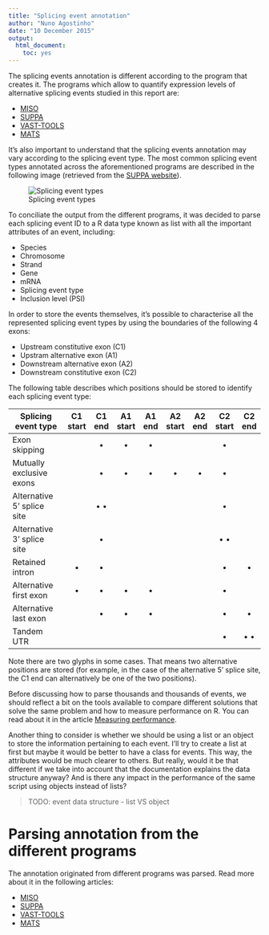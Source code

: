 ```yaml
---
title: "Splicing event annotation"
author: "Nuno Agostinho"
date: "10 December 2015"
output: 
  html_document: 
    toc: yes
---
```


The splicing events annotation is different according to the program that
creates it. The programs which allow to quantify expression levels of
alternative splicing events studied in this report are:

* [MISO](https://miso.readthedocs.org/en/fastmiso/)
* [SUPPA](https://bitbucket.org/regulatorygenomicsupf/suppa)
* [VAST-TOOLS](https://github.com/vastgroup/vast-tools)
* [MATS](http://rnaseq-mats.sourceforge.net)

It's also important to understand that the splicing events annotation may vary
according to the splicing event type. The most common splicing event types
annotated across the aforementioned programs are described in the following
image (retrieved from the
[SUPPA website](https://bitbucket.org/regulatorygenomicsupf/suppa)).

![Splicing event types](https://bitbucket.org/repo/4gEBMd/images/2185438774-Slide1.jpg)

To conciliate the output from the different programs, it was decided to parse
each splicing event ID to a R data type known as list with all the important
attributes of an event, including:

* Species
* Chromosome
* Strand
* Gene
* mRNA
* Splicing event type
* Inclusion level (PSI)

In order to store the events themselves, it's possible to characterise all the
represented splicing event types by using the boundaries of the following 4
exons:

* Upstream constitutive exon (C1)
* Upstram alternative exon (A1)
* Downstream alternative exon (A2)
* Downstream constitutive exon (C2)

The following table describes which positions should be stored to identify each
splicing event type:

Splicing event type        | C1 start | C1 end | A1 start | A1 end | A2 start | A2 end | C2 start | C2 end |
-------------------------- | :------: | :----: | :------: | :----: | :------: | :----: | :------: | :----: |
Exon skipping              |          | •      | •        | •      |          |        | •        |        |
Mutually exclusive exons   |          | •      | •        | •      | •        | •      | •        |        |
Alternative 5' splice site |          | • •    |          |        |          |        | •        |        |
Alternative 3' splice site |          | •      |          |        |          |        | • •      |        |
Retained intron            | •        | •      |          |        |          |        | •        | •      |
Alternative first exon     | •        | •      | •        | •      |          |        | •        |        |
Alternative last exon      |          | •      | •        | •      |          |        | •        | •      | 
Tandem UTR                 |          |        |          |        |          |        | •        | • •    | 

Note there are two glyphs in some cases. That means two alternative positions
are stored (for example, in the case of the alternative 5' splice site, the C1
end can alternatively be one of the two positions).

Before discussing how to parse thousands and thousands of events, we should
reflect a bit on the tools available to compare different solutions that solve
the same problem and how to measure performance on R. You can read about it
in the article [Measuring performance](Measuring performance.Rmd).

Another thing to consider is whether we should be using a list or an object to
store the information pertaining to each event. I'll try to create a list at
first but maybe it would be better to have a class for events. This way, the
attributes would be much clearer to others. But really, would it be that
different if we take into account that the documentation explains the data
structure anyway? And is there any impact in the performance of the same script
using objects instead of lists?

> TODO: event data structure - list VS object

# Parsing annotation from the different programs
The annotation originated from different programs was parsed. Read more about it
in the following articles:

* [MISO](Parsing MISO events.Rmd)
* [SUPPA](Parsing SUPPA events.Rmd)
* [VAST-TOOLS](Parsing VAST-TOOLS events.Rmd)
* [MATS](Parsing MATS events.Rmd)